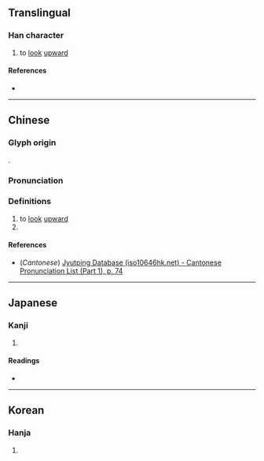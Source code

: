 {{character info}}
==Translingual==

===Han character===
{{Han char|rn=27|rad=厂|as=02|sn=4|four=|canj=NM|ids=⿱⺈厂}}

# to [[look]] [[upward]]

====References====
* {{Han ref|kx=0160.170|dkj=02892|dj=0367.020|hdz=10068.020|uh=5383|ud=21379}}

----

==Chinese==
{{zh-forms}}

===Glyph origin===
{{Han compound|人|厂|t1=person|t2=cliff|ls=ic}}.

===Pronunciation===
{{zh-pron
|m=wěi
|c=ngai5,ai5
|mc=y
|oc=y
|ma=
|cat=v,a
}}

===Definitions===
{{zh-hanzi}}

# to [[look]] [[upward]]
# {{zh-alt-form|危|[[dangerous]]}}

====References====
* (''Cantonese'') [http://www.iso10646hk.net/jp/document/download.jsp Jyutping Database (iso10646hk.net) - Cantonese Pronunciation List (Part 1), p. 74]

----

==Japanese==

===Kanji===
{{ja-kanji|grade=|rs=厂02}}

# {{rfdef|ja|sort=厂02}}

====Readings====
* {{ja-readings|on=せん, ぎ, えん|kun=あお-ぐ, たるき, のき}}

----

==Korean==

===Hanja===
{{ko-hanja|hangeul=[[점]], [[위]]|rv=jeom, wi|mr=chŏm, wi}}

# {{rfdef|ko|sort=厂02}}